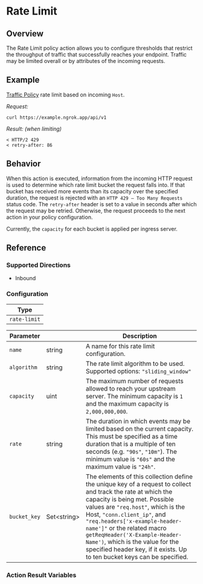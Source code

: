 
# Rate Limit

## Overview

The Rate Limit policy action allows you to configure thresholds that restrict
the throughput of traffic that successfully reaches your endpoint. Traffic may
be limited overall or by attributes of the incoming requests.

## Example

[Traffic Policy](/docs/http/traffic-policy/index.mdx) rate limit based on incoming `Host`.

<ExampleHTTP />

_Request:_

```shell
curl https://example.ngrok.app/api/v1
```

_Result: (when limiting)_

```shell
< HTTP/2 429
< retry-after: 86
```

## Behavior

When this action is executed, information from the incoming HTTP request is
used to determine which rate limit bucket the request falls into. If that
bucket has received more events than its capacity over the specified duration,
the request is rejected with an `HTTP 429 — Too Many Requests` status code. The
`retry-after` header is set to a value in seconds after which the request may
be retried. Otherwise, the request proceeds to the next action in your policy
configuration.

Currently, the `capacity` for each bucket is applied per ingress server.

## Reference

### Supported Directions

- Inbound

### Configuration

| Type         |
| ------------ |
| `rate-limit` |

| Parameter    | &nbsp;            | Description                                                                                                                                                                                                                                                                                                                                                                                                                     |
| ------------ | ----------------- | ------------------------------------------------------------------------------------------------------------------------------------------------------------------------------------------------------------------------------------------------------------------------------------------------------------------------------------------------------------------------------------------------------------------------------- |
| `name`       | string            | A name for this rate limit configuration.                                                                                                                                                                                                                                                                                                                                                                                       |
| `algorithm`  | string            | The rate limit algorithm to be used. Supported options: `"sliding_window"`                                                                                                                                                                                                                                                                                                                                                      |
| `capacity`   | uint              | The maximum number of requests allowed to reach your upstream server. The minimum capacity is `1` and the maximum capacity is `2,000,000,000`.                                                                                                                                                                                                                                                                                  |
| `rate`       | string            | The duration in which events may be limited based on the current capacity. This must be specified as a time duration that is a multiple of ten seconds (e.g. `"90s"`, `"10m"`). The minimum value is `"60s"` and the maximum value is `"24h"`.                                                                                                                                                                                  |
| `bucket_key` | Set&lt;string&gt; | The elements of this collection define the unique key of a request to collect and track the rate at which the capacity is being met. Possible values are `"req.host"`, which is the Host, `"conn.client_ip"`, and `"req.headers['x-example-header-name']"` or the related macro `getReqHeader('X-Example-Header-Name')`, which is the value for the specified header key, if it exists. Up to ten bucket keys can be specified. |

### Action Result Variables

<ActionDescription />
<ActionResultVariables />
